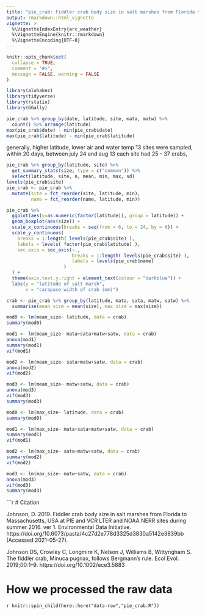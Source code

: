 ```yaml
---
title: "pie_crab: Fiddler crab body size in salt marshes from Florida to Massachusetts, USA at PIE and VCR LTER and NOAA NERR sites during summer 2016."
output: rmarkdown::html_vignette
vignette: >
  %\VignetteIndexEntry{arc_weather}
  %\VignetteEngine{knitr::rmarkdown}
  %\VignetteEncoding{UTF-8}
---
```


```r
knitr::opts_chunk$set(
  collapse = TRUE,
  comment = "#>",
  message = FALSE, warning = FALSE
)
```

```r
library(alohakez)
library(tidyverse)
library(rstatix)
library(GGally)
```

```r
pie_crab %>% group_by(date, latitude, site, mata, matw) %>%
  count() %>% arrange(latitude)
max(pie_crab$date) - min(pie_crab$date)
max(pie_crab$latitude) - min(pie_crab$latitude)
```
generally, higher latitude, lower air and water temp
13 sites were sampled, within 20 days, between july 24 and aug 13
each site had 25 - 37 crabs,

```r
pie_crab %>% group_by(latitude, site) %>%
  get_summary_stats(size, type = c("common")) %>%
  select(latitude, site, n, mean, min, max, sd)
levels(pie_crab$site)
pie_crab <- pie_crab %>%
  mutate(site = fct_reorder(site, latitude, min),
         name = fct_reorder(name, latitude, min))
```
```r
pie_crab %>%
  ggplot(aes(y=as.numeric(factor(latitude)), group = latitude)) +
  geom_boxplot(aes(size)) +
  scale_x_continuous(breaks = seq(from = 6, to = 24, by = 6)) +
  scale_y_continuous(
    breaks = 1:length( levels(pie_crab$site) ),
    labels = levels( factor(pie_crab$latitude) ),
    sec.axis = sec_axis(~.,
                        breaks = 1:length( levels(pie_crab$site) ),
                        labels = levels(pie_crab$name)
                     )
  ) +
  theme(axis.text.y.right = element_text(colour = "darkblue")) +
  labs(y = "latitude of salt marsh",
       x = "carapace width of crab (mm)")
```


```r
crab <- pie_crab %>% group_by(latitude, mata, sata, matw, satw) %>%
  summarise(mean_size = mean(size), max_size = max(size))
```


```r
mod0 <- lm(mean_size~ latitude, data = crab)
summary(mod0)

mod1 <- lm(mean_size~ mata+sata+matw+satw, data = crab)
anova(mod1)
summary(mod1)
vif(mod1)

mod2 <- lm(mean_size~ sata+matw+satw, data = crab)
anova(mod2)
vif(mod2)

mod3 <- lm(mean_size~ matw+satw, data = crab)
anova(mod3)
vif(mod3)
summary(mod3)
```


```r
mod0 <- lm(max_size~ latitude, data = crab)
summary(mod0)

mod1 <- lm(max_size~ mata+sata+matw+satw, data = crab)
summary(mod1)
vif(mod1)

mod2 <- lm(max_size~ sata+matw+satw, data = crab)
summary(mod2)
vif(mod2)

mod3 <- lm(max_size~ matw+satw, data = crab)
anova(mod3)
vif(mod3)
summary(mod3)
```


```r
# Citation

Johnson, D. 2019. Fiddler crab body size in salt marshes from Florida to Massachusetts, USA at PIE and VCR LTER and NOAA NERR sites during summer 2016. ver 1. Environmental Data Initiative. https://doi.org/10.6073/pasta/4c27d2e778d3325d3830a5142e3839bb (Accessed 2021-05-27).

Johnson DS, Crowley C, Longmire K, Nelson J, Williams B, Wittyngham S. The fiddler crab, Minuca pugnax, follows Bergmann's rule. Ecol Evol. 2019;00:1–9. https://doi.org/10.1002/ece3.5883

# How we processed the raw data

`r knitr::spin_child(here::here("data-raw","pie_crab.R"))`
